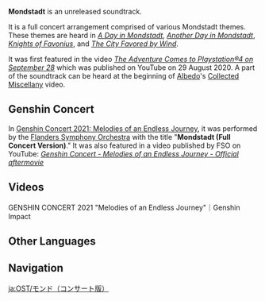 {{Soundtrack Infobox
|title       = Mondstadt
|image       = Developer Insight CG Image.png
|album       = 
|number      = 
|featured    = GENSHIN CONCERT 2021 "Melodies of an Endless Journey" (CD)
|featured_disc= A
|youtube_id  = UIam8zl4af8
|youtube_time= 199
|played_in   = Media; Concert Version
|during      = Full Concert Arrangement
|previous    = 
|next        = 
}}
'''Mondstadt''' is an unreleased soundtrack.

It is a full concert arrangement comprised of various Mondstadt themes. These themes are heard in ''[[A Day in Mondstadt]]'', ''[[Another Day in Mondstadt]]'', ''[[Knights of Favonius (Soundtrack)|Knights of Favonius]]'', and ''[[The City Favored by Wind]]''.

It was first featured in the video ''[https://youtu.be/77CyEUZrgSU The Adventure Comes to Playstation®4 on September 28]'' which was published on YouTube on 29 August 2020. A part of the soundtrack can be heard at the beginning of [[Albedo]]'s [https://youtu.be/xOJfaOI87XU Collected Miscellany] video.

==Genshin Concert==
{{Quote|When Maestro Dirk Brossé and Flanders Symphony Orchestra first played the Mondstadt theme, we immediately knew we got the ideal team to recreate some of the most memorable moments in the game for fans and players.|[https://www.symfonieorkest.be/en/nieuws/94/Concert_Genshin_Impact MiHoYo on working with Dirk Brossé and the FSO]}}

In [[Genshin Concert|Genshin Concert 2021: Melodies of an Endless Journey]], it was performed by the [https://www.symfonieorkest.be/en/pQbzua/orkest/about-the-orchestra Flanders Symphony Orchestra] with the title "'''Mondstadt (Full Concert Version)'''." It was also featured in a video published by FSO on YouTube: ''[https://youtu.be/sRjVXIuGtSc Genshin Concert - Melodies of an Endless Journey - Official aftermovie]''

==Videos==
<gallery>
GENSHIN CONCERT 2021 "Melodies of an Endless Journey"｜Genshin Impact
</gallery>

==Other Languages==
{{Other Languages
|en      = Mondstadt (Full Concert Version)
|zhs     = 蒙德 (音乐会完整版)
|zhs_rm  = Méngdé (Yīnyuè-huì Wánzhěng Bǎn)
|zhs_tl  =
|ja      = モンド(コンサート版)
|ja_rm   = Mondo (Konsaato-ban)
|ja_tl   = 
|tr      = 
|it      = 
}}
{{Clr}}
==Navigation==
{{Soundtrack Navbox}}

[[ja:OST/モンド（コンサート版）]]